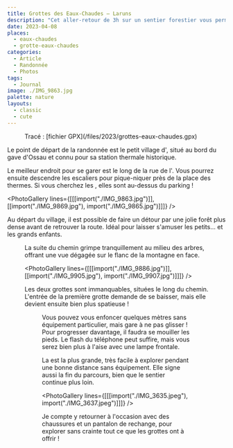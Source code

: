 ```yaml
---
title: Grottes des Eaux-Chaudes — Laruns
description: "Cet aller-retour de 3h sur un sentier forestier vous permet d'explorer deux grandes grottes naturelles, dont la dernière s'étend sur plusieurs centaines de mètres !"
date: 2023-04-08
places:
  - eaux-chaudes
  - grotte-eaux-chaudes
categories:
  - Article
  - Randonnée
  - Photos
tags:
  - Journal
image: ./IMG_9863.jpg
palette: nature
layouts:
  - classic
  - cute
---
```


<Figure src={import("./map.webp")} alt="Carte du parcours">
	Tracé : [fichier GPX](/files/2023/grottes-eaux-chaudes.gpx)
</Figure>

Le point de départ de la randonnée est le petit village d'<MapsMention id="ChIJNf6KbUW7Vw0RIWjJRhhlBiY" title="Eaux-Chaudes" />, situé au bord du gave d'Ossau et connu pour sa station thermale historique.

Le meilleur endroit pour se garer est le long de la rue de l'<MapsMention id="ChIJo7EuyYG7Vw0RVvad-sVxiKM" />. Vous pourrez ensuite descendre les escaliers pour pique-niquer près de la place des thermes. Si vous cherchez les <MapsMention id="ChIJkdo8b9q7Vw0RzlLA-3e4iLQ" title="toilettes" />, elles sont au-dessus du parking !

<PhotoGallery
	lines={[[[import("./IMG_9863.jpg")]], [[import("./IMG_9869.jpg"), import("./IMG_9865.jpg")]]]}
/>

Au départ du village, il est possible de faire un détour par une jolie forêt plus dense avant de retrouver la route. Idéal pour laisser s'amuser les petits... et les grands enfants.

<Figure src={import("./IMG_9898.jpg")} />

La suite du chemin grimpe tranquillement au milieu des arbres, offrant une vue dégagée sur le flanc de la montagne en face.

<PhotoGallery
	lines={[[[import("./IMG_9886.jpg")]], [[import("./IMG_9905.jpg"), import("./IMG_9907.jpg")]]]}
/>

Les deux grottes sont immanquables, situées le long du chemin. L'entrée de la première grotte demande de se baisser, mais elle devient ensuite bien plus spatieuse !

<Figure src={import("./IMG_3626.jpeg")} />

Vous pouvez vous enfoncer quelques mètres sans équipement particulier, mais gare à ne pas glisser ! Pour progresser davantage, il faudra se mouiller les pieds. Le flash du téléphone peut suffire, mais vous serez bien plus à l'aise avec une lampe frontale.

La <MapsMention id="ChIJ9bnyiKW8Vw0RK5G0VFFtt9U" title="dernière grotte" /> est la plus grande, très facile à explorer pendant une bonne distance sans équipement. Elle signe aussi la fin du parcours, bien que le sentier continue plus loin.

<PhotoGallery lines={[[[import("./IMG_3635.jpeg"), import("./IMG_3637.jpeg")]]]} />

Je compte y retourner à l'occasion avec des chaussures et un pantalon de rechange, pour explorer sans crainte tout ce que les grottes ont à offrir !
